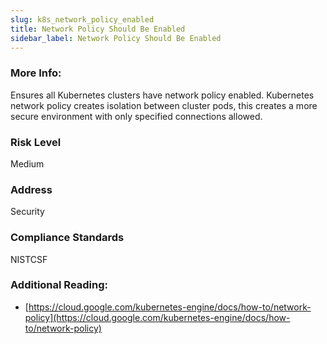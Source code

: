 ```yaml
---
slug: k8s_network_policy_enabled
title: Network Policy Should Be Enabled
sidebar_label: Network Policy Should Be Enabled
---
```


### More Info:

Ensures all Kubernetes clusters have network policy enabled. Kubernetes network policy creates isolation between cluster pods, this creates a more secure environment with only specified connections allowed.

### Risk Level

Medium

### Address

Security

### Compliance Standards

NISTCSF

### Additional Reading:

- [https://cloud.google.com/kubernetes-engine/docs/how-to/network-policy](https://cloud.google.com/kubernetes-engine/docs/how-to/network-policy) 


